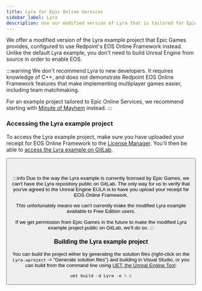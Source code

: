 ```yaml
---
title: Lyra for Epic Online Services
sidebar_label: Lyra
description: Use our modified version of Lyra that is tailored for Epic Online Services.
---
```



We offer a modified version of the Lyra example project that Epic Games provides, configured to use Redpoint's EOS Online Framework instead. Unlike the default Lyra example, you don't need to build Unreal Engine from source in order to enable EOS.

:::warning
We don't recommend Lyra to new developers. It requires knowledge of C++, and does not demonstrate Redpoint EOS Online Framework features that make implementing multiplayer games easier, including team matchmaking.

For an example project tailored to Epic Online Services, we recommend starting with [Minute of Mayhem](./minute/index.mdx) instead.
:::

### Accessing the Lyra example project

To access the Lyra example project, make sure you have uploaded your receipt for EOS Online Framework to the [License Manager](https://licensing.redpoint.games/account). You'll then be able to [access the Lyra example on GitLab](https://src.redpoint.games/redpointgames/lyra).

<Button
  href="https://src.redpoint.games/redpointgames/lyra"
  text="Download Lyra from GitLab"
/>
<br />
<br />

:::info
Due to the way the Lyra example is currently licensed by Epic Games, we can't have the Lyra repository public on GitLab. The only way for us to verify that you've agreed to the Unreal Engine EULA is to have you upload your receipt for EOS Online Framework.

This unfortunately means we can't currently make the modified Lyra example available to Free Edition users.

If we get permission from Epic Games in the future to make the modified Lyra example project public on GitLab, we'll do so.
:::

### Building the Lyra example project

You can build the project either by generating the solution files (right-click on the `Lyra.uproject` -> "Generate solution files") and building in Visual Studio, or you can build from the command line using [UET, the Unreal Engine Tool](https://docs.redpoint.games/uet/):

```powershell
uet build -d Lyra -e 5.6
```
